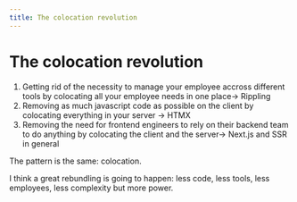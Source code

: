 ```yaml
---
title: The colocation revolution
---
```


# The colocation revolution

1. Getting rid of the necessity to manage your employee accross different tools by colocating all your employee needs in one place-> Rippling
2. Removing as much javascript code as possible on the client by colocating everything in your server -> HTMX
3. Removing the need for frontend engineers to rely on their backend team to do anything by colocating the client and the server-> Next.js and SSR in general

The pattern is the same: colocation.

I think a great rebundling is going to happen: less code, less tools, less employees, less complexity but more power.
